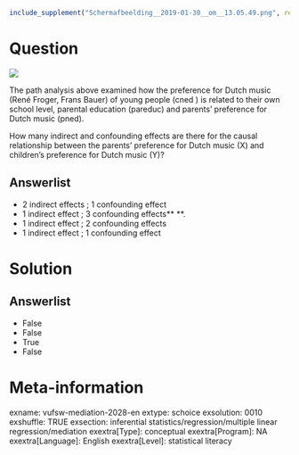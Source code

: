 ```r
include_supplement("Schermafbeelding__2019-01-30__om__13.05.49.png", recursive = TRUE)
```

Question
========
![](Schermafbeelding__2019-01-30__om__13.05.49.png)
  
The path analysis above examined how the preference for Dutch music (René Froger, Frans Bauer) of young people (cned ) is related to their own school level, parental education (pareduc) and parents' preference for Dutch music (pned).  

How many indirect and confounding effects are there for the causal relationship between the parents' preference for Dutch music (X) and children's preference for Dutch music (Y)?

Answerlist
----------
* 2 indirect effects ; 1 confounding effect
* 1 indirect effect ; 3 confounding effects** **.
* 1 indirect effect ; 2 confounding effects
* 1 indirect effect ; 1 confounding effect

Solution
========

Answerlist
----------
* False
* False
* True
* False

Meta-information
================
exname: vufsw-mediation-2028-en
extype: schoice
exsolution: 0010
exshuffle: TRUE
exsection: inferential statistics/regression/multiple linear regression/mediation
exextra[Type]: conceptual
exextra[Program]: NA
exextra[Language]: English
exextra[Level]: statistical literacy

